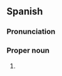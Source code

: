 ==Spanish==

===Pronunciation===
{{es-IPA|ese hache ce pe}}

===Proper noun===
{{head|es|proper noun|g=f}}

# {{initialism of|es|[[secretaría|Secretaría]] [[de]] [[hacienda|Hacienda]] [[y]] [[crédito|Crédito]] [[público|Público]] [[de]] [[México]]}}